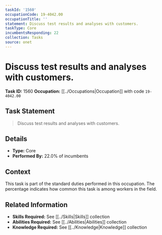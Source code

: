 ```yaml
---
taskId: '1560'
occupationCode: 19-4042.00
occupationTitle: ''
statement: Discuss test results and analyses with customers.
taskType: Core
incumbentsResponding: 22
collection: Tasks
source: onet
---
```

# Discuss test results and analyses with customers.

**Task ID:** 1560
**Occupation:** [[../Occupations|Occupation]] with code `19-4042.00`

## Task Statement

> Discuss test results and analyses with customers.

## Details

- **Type:** Core
- **Performed By:** 22.0% of incumbents

## Context

This task is part of the standard duties performed in this occupation. The percentage indicates how common this task is among workers in the field.

## Related Information

- **Skills Required:** See [[../Skills|Skills]] collection
- **Abilities Required:** See [[../Abilities|Abilities]] collection
- **Knowledge Required:** See [[../Knowledge|Knowledge]] collection
